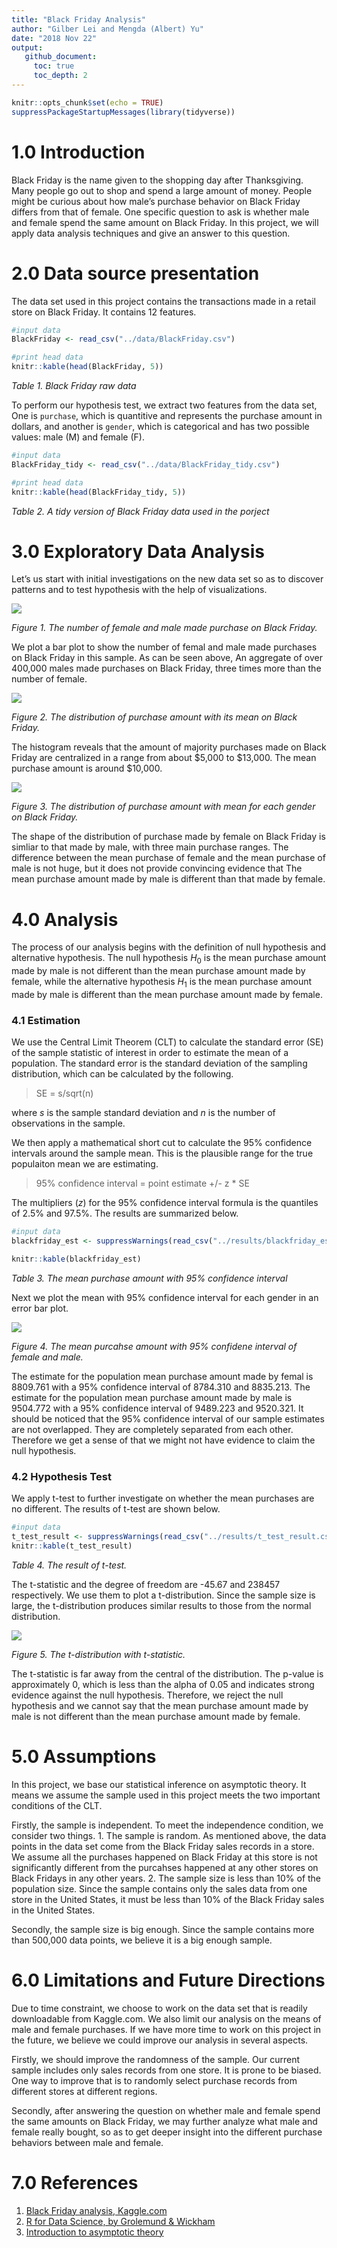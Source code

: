 ```yaml
---
title: "Black Friday Analysis"
author: "Gilber Lei and Mengda (Albert) Yu"
date: "2018 Nov 22"
output:
   github_document:
     toc: true
     toc_depth: 2
---
```


```r
knitr::opts_chunk$set(echo = TRUE)
suppressPackageStartupMessages(library(tidyverse))
```

# 1.0 Introduction

Black Friday is the name given to the shopping day after Thanksgiving. Many people go out to shop and spend a large amount of money. People might be curious about how male's purchase behavior on Black Friday differs from that of female. One specific question to ask is whether male and female spend the same amount on Black Friday. In this project, we will apply data analysis techniques and give an answer to this question. 

# 2.0 Data source presentation

The data set used in this project contains the transactions made in a retail store on Black Friday. It contains 12 features.

```r
#input data
BlackFriday <- read_csv("../data/BlackFriday.csv")

#print head data
knitr::kable(head(BlackFriday, 5))
```

*Table 1. Black Friday raw data*

To perform our hypothesis test, we extract two features from the data set, One is `purchase`, which is quantitive and represents the purchase amount in dollars, and another is `gender`, which is categorical and has two possible values: male (M) and female (F).

```r
#input data
BlackFriday_tidy <- read_csv("../data/BlackFriday_tidy.csv")

#print head data
knitr::kable(head(BlackFriday_tidy, 5))
```

*Table 2. A tidy version of Black Friday data used in the porject*

# 3.0 Exploratory Data Analysis

Let's us start with initial investigations on the new data set so as to discover patterns and to test hypothesis with the help of visualizations.

![](../imgs/gender_bar.png)

*Figure 1. The number of female and male made purchase on Black Friday.*

We plot a bar plot to show the number of femal and male made purchases on Black Friday in this sample. As can be seen above, An aggregate of over 400,000 males made purchases on Black Friday, three times more than the number of female.

![](../imgs/purch_dist.png)

*Figure 2. The distribution of purchase amount with its mean on Black Friday.*

The histogram reveals that the amount of majority purchases made on Black Friday are centralized in a range from about \$5,000 to \$13,000. The mean purchase amount is around \$10,000.

![](../imgs/gender_pur_hist.png)

*Figure 3. The distribution of purchase amount with mean for each gender on Black Friday.*

The shape of the distribution of purchase made by female on Black Friday is simliar to that made by male, with three main purchase ranges. The difference between the mean purchase of female and the mean purchase of male is not huge, but it does not provide convincing evidence that The mean purchase amount made by male is different than that made by female.

# 4.0 Analysis

The process of our analysis begins with the definition of null hypothesis and alternative hypothesis. The null hypothesis $H_0$ is the mean purchase amount made by male is not different than the mean purchase amount made by female, while the alternative hypothesis $H_1$ is the mean purchase amount made by male is different than the mean purchase amount made by female.

### 4.1 Estimation

We use the Central Limit Theorem (CLT) to calculate the standard error (SE) of the sample statistic of interest in order to estimate the mean of a population. The standard error is the standard deviation of the sampling distribution, which can be calculated by the following.

> SE = s/sqrt(n)

where $s$ is the sample standard deviation and $n$ is the number of observations in the sample.

We then apply a mathematical short cut to calculate the 95% confidence intervals around the sample mean. This is the plausible range for the true populaiton mean we are estimating.

> 95% confidence interval = point estimate +/- z * SE

The multipliers ($z$) for the 95% confidence interval formula is the quantiles of 2.5% and 97.5%. The results are summarized below.

```r
#input data
blackfriday_est <- suppressWarnings(read_csv("../results/blackfriday_est.csv"))

knitr::kable(blackfriday_est)
```

*Table 3. The mean purchase amount with 95% confidence interval*

Next we plot the mean with 95% confidence interval for each gender in an error bar plot.

![](../imgs/errorbar.png)

*Figure 4. The mean purcahse amount with 95% confidene interval of female and male.*

The estimate for the population mean purchase amount made by femal is 8809.761 with a 95% confidence interval of 8784.310 and 8835.213. The estimate for the population mean purchase amount made by male is 9504.772 with a 95% confidence interval of 9489.223 and 9520.321. It should be noticed that the 95% confidence interval of our sample estimates are not overlapped. They are completely separated from each other. Therefore we get a sense of that we might not have evidence to claim the null hypothesis.

### 4.2 Hypothesis Test

We apply t-test to further investigate on whether the mean purchases are no different. The results of t-test are shown below.

```r
#input data
t_test_result <- suppressWarnings(read_csv("../results/t_test_result.csv"))
knitr::kable(t_test_result)
```

*Table 4. The result of t-test.*

The t-statistic and the degree of freedom are -45.67 and 238457 respectively. We use them to plot a t-distribution. Since the sample size is large, the t-distribution produces similar results to those from the normal distribution.

![](../imgs/tdist.png)

*Figure 5. The t-distribution with t-statistic.*

The t-statistic is far away from the central of the distribution. The p-value is approximately 0, which is less than the alpha of 0.05 and indicates strong evidence against the null hypothesis. Therefore, we reject the null hypothesis and we cannot say that the mean purchase amount made by male is not different than the mean purchase amount made by female.

# 5.0 Assumptions 

In this project, we base our statistical inference on asymptotic theory. It means we assume the sample used in this project meets the two important conditions of the CLT.

Firstly, the sample is independent. To meet the independence condition, we consider two things.
    1. The sample is random. As mentioned above, the data points in the data set come from the Black Friday sales records in a store. We assume all the purchases happened on Black Friday at this store is not significantly different from the purcahses happened at any other stores on Black Fridays in any other years. 
    2. The sample size is less than 10% of the population size. Since the sample contains only the sales data from one store in the United States, it must be less than 10% of the Black Friday sales in the United States. 

Secondly, the sample size is big enough. Since the sample contains more than 500,000 data points, we believe it is a big enough sample.  

# 6.0 Limitations and Future Directions 

Due to time constraint, we choose to work on the data set that is readily downloadable from Kaggle.com. We also limit our analysis on the means of male and female purchases. If we have more time to work on this project in the future, we believe we could improve our analysis in several aspects. 

Firstly, we should improve the randomness of the sample. Our current sample includes only sales records from one store. It is prone to be biased. One way to improve that is to randomly select purchase records from different stores at different regions.

Secondly, after answering the question on whether male and female spend the same amounts on Black Friday, we may further analyze what male and female really bought, so as to get deeper insight into the different purchase behaviors between male and female.  

# 7.0 References

1. [Black Friday analysis, Kaggle.com](https://www.kaggle.com/mehdidag/black-friday) 
2. [R for Data Science, by Grolemund & Wickham](https://r4ds.had.co.nz/introduction.html)
3. [Introduction to asymptotic theory](https://github.ubc.ca/MDS-2018-19/DSCI_552_stat-inf-1_students/blob/master/lectures/06_lecture-intro-to-asymptotic-theory.ipynb)  